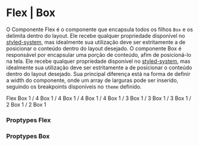 

<Meta title="Layout/Grid" component={Flex} />

# Flex | Box

O Componente Flex é o componente que encapsula todos os filhos `Box` e os delimita dentro do layout. Ele recebe qualquer propriedade disponível no [styled-system](https://styled-system.com/api), mas idealmente sua utilização deve ser estritamente a de posicionar o conteúdo dentro do layout desejado.
O componente Box é responsável por encapsular uma porção de conteúdo, afim de posicioná-lo na tela. Ele recebe qualquer propriedade disponível no [styled-system](https://styled-system.com/api), mas idealmente sua utilização deve ser estritamente a de posicionar o conteúdo dentro do layout desejado. Sua principal diferença está na forma de definir a width do componente, onde um array de larguras pode ser inserido, seguindo os breakpoints disponíveis no `theme` definido.

<Canvas>
  <Story name="Flex | Box">
    <ThemeProvider>
      <Flex flexWrap='wrap' backgroundColor='gray.400'>
        <Box width={1} p='2'>
          <Typography color='white'>Flex</Typography>
        </Box>
        <Box width={{xs: 1, md: 1 / 4}} p='2' backgroundColor='purple.400' >
          <Typography color='white' textAlign='center'>Box 1 / 4</Typography>
        </Box>
        <Box width={{xs: 1, md: 1 / 4}} p='2' backgroundColor='purple.400' >
          <Typography color='white' textAlign='center'>Box 1 / 4</Typography>
        </Box>
        <Box width={{xs: 1, md: 1 / 4}} p='2' backgroundColor='purple.400' >
          <Typography color='white' textAlign='center'>Box 1 / 4</Typography>
        </Box>
        <Box width={{xs: 1, md: 1 / 4}} p='2' backgroundColor='purple.400' >
          <Typography color='white' textAlign='center'>Box 1 / 4</Typography>
        </Box>
        <Box width={{xs: 1, md: 1 / 3}} p='2' backgroundColor='red.400' >
          <Typography color='white' textAlign='center'>Box 1 / 3</Typography>
        </Box>
        <Box width={{xs: 1, md: 1 / 3}} p='2' backgroundColor='red.400' >
          <Typography color='white' textAlign='center'>Box 1 / 3</Typography>
        </Box>
        <Box width={{xs: 1, md: 1 / 3}} p='2' backgroundColor='red.400' >
          <Typography color='white' textAlign='center'>Box 1 / 3</Typography>
        </Box>
        <Box width={{xs: 1, md: 1 / 2}} p='2' backgroundColor='blue.400' >
          <Typography color='white' textAlign='center'>Box 1 / 2</Typography>
        </Box>
        <Box width={{xs: 1, md: 1 / 2}} p='2' backgroundColor='blue.400' >
          <Typography color='white' textAlign='center'>Box 1 / 2</Typography>
        </Box>
        <Box width={1} p='2' backgroundColor='green.400' >
          <Typography color='white' textAlign='center'>Box 1</Typography>
        </Box>
      </Flex>
    </ThemeProvider>
  </Story>
</Canvas>

### Proptypes Flex

<ArgsTable of={Flex} />

### Proptypes Box

<ArgsTable of={Box} />
